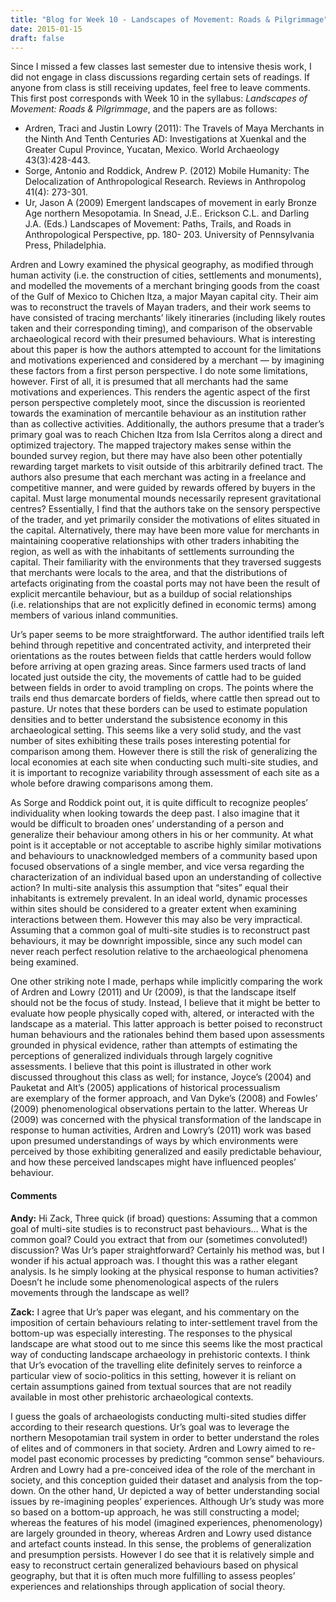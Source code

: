 ```yaml
---
title: "Blog for Week 10 - Landscapes of Movement: Roads & Pilgrimmage"
date: 2015-01-15
draft: false
---
```


Since I missed a few classes last semester due to intensive thesis work, I did not engage in class discussions regarding certain sets of readings.
If anyone from class is still receiving updates, feel free to leave comments.
This first post corresponds with Week 10 in the syllabus: _Landscapes of Movement: Roads & Pilgrimmage_, and the papers are as follows:

- Ardren, Traci and Justin Lowry (2011): The Travels of Maya Merchants in the Ninth And Tenth Centuries AD: Investigations at Xuenkal and the Greater Cupul Province, Yucatan, Mexico. World Archaeology 43(3):428-443.
- Sorge, Antonio and Roddick, Andrew P. (2012) Mobile Humanity: The Delocalization of Anthropological Research. Reviews in Anthropolog 41(4): 273-301.
- Ur, Jason A (2009) Emergent landscapes of movement in early Bronze Age northern Mesopotamia. In Snead, J.E.. Erickson C.L. and Darling J.A. (Eds.) Landscapes of Movement: Paths, Trails, and Roads in Anthropological Perspective, pp. 180- 203. University of Pennsylvania Press, Philadelphia.

Ardren and Lowry examined the physical geography, as modified through human activity (i.e. the construction of cities, settlements and monuments), and modelled the movements of a merchant bringing goods from the coast of the Gulf of Mexico to Chichen Itza, a major Mayan capital city.
Their aim was to reconstruct the travels of Mayan traders, and their work seems to have consisted of tracing merchants' likely itineraries (including likely routes taken and their corresponding timing), and comparison of the observable archaeological record with their presumed behaviours.
What is interesting about this paper is how the authors attempted to account for the limitations and motivations experienced and considered by a merchant --- by imagining these factors from a first person perspective.
I do note some limitations, however.
First of all, it is presumed that all merchants had the same motivations and experiences.
This renders the agentic aspect of the first person perspective completely moot, since the discussion is reoriented towards the examination of mercantile behaviour as an institution rather than as collective activities.
Additionally, the authors presume that a trader's primary goal was to reach Chichen Itza from Isla Cerritos along a direct and optimized trajectory.
The mapped trajectory makes sense within the bounded survey region, but there may have also been other potentially rewarding target markets to visit outside of this arbitrarily defined tract.
The authors also presume that each merchant was acting in a freelance and competitive manner, and were guided by rewards offered by buyers in the capital.
Must large monumental mounds necessarily represent gravitational centres?
Essentially, I find that the authors take on the sensory perspective of the trader, and yet primarily consider the motivations of elites situated in the capital.
Alternatively, there may have been more value for merchants in maintaining cooperative relationships with other traders inhabiting the region, as well as with the inhabitants of settlements surrounding the capital.
Their familiarity with the environments that they traversed suggests that merchants were locals to the area, and that the distributions of artefacts originating from the coastal ports may not have been the result of explicit mercantile behaviour, but as a buildup of social relationships (i.e. relationships that are not explicitly defined in economic terms) among members of various inland communities.

Ur's paper seems to be more straightforward.
The author identified trails left behind through repetitive and concentrated activity, and interpreted their orientations as the routes between fields that cattle herders would follow before arriving at open grazing areas.
Since farmers used tracts of land located just outside the city, the movements of cattle had to be guided between fields in order to avoid trampling on crops.
The points where the trails end thus demarcate borders of fields, where cattle then spread out to pasture.
Ur notes that these borders can be used to estimate population densities and to better understand the subsistence economy in this archaeological setting.
This seems like a very solid study, and the vast number of sites exhibiting these trails poses interesting potential for comparison among them.
However there is still the risk of generalizing the local economies at each site when conducting such multi-site studies, and it is important to recognize variability through assessment of each site as a whole before drawing comparisons among them.

As Sorge and Roddick point out, it is quite difficult to recognize peoples' individuality when looking towards the deep past.
I also imagine that it would be difficult to broaden ones' understanding of a person and generalize their behaviour among others in his or her community.
At what point is it acceptable or not acceptable to ascribe highly similar motivations and behaviours to unacknowledged members of a community based upon focused observations of a single member, and vice versa regarding the characterization of an individual based upon an understanding of collective action?
In multi-site analysis this assumption that "sites" equal their inhabitants is extremely prevalent.
In an ideal world, dynamic processes within sites should be considered to a greater extent when examining interactions between them.
However this may also be very impractical.
Assuming that a common goal of multi-site studies is to reconstruct past behaviours, it may be downright impossible, since any such model can never reach perfect resolution relative to the archaeological phenomena being examined.

One other striking note I made, perhaps while implicitly comparing the work of Ardren and Lowry (2011) and Ur (2009), is that the landscape itself should not be the focus of study.
Instead, I believe that it might be better to evaluate how people physically coped with, altered, or interacted with the landscape as a material.
This latter approach is better poised to reconstruct human behaviours and the rationales behind them based upon assessments grounded in physical evidence, rather than attempts of estimating the perceptions of generalized individuals through largely cognitive assessments.
I believe that this point is illustrated in other work discussed throughout this class as well; for instance, Joyce's (2004) and Pauketat and Alt's (2005) applications of historical processualism are exemplary of the former approach, and Van Dyke's (2008) and Fowles' (2009) phenomenological observations pertain to the latter.
Whereas Ur (2009) was concerned with the physical transformation of the landscape in response to human activities, Ardren and Lowry's (2011) work was based upon presumed understandings of ways by which environments were perceived by those exhibiting generalized and easily predictable behaviour, and how these perceived landscapes might have influenced peoples' behaviour.

#### Comments
**Andy:**
Hi Zack,
Three quick (if broad) questions:
Assuming that a common goal of multi-site studies is to reconstruct past behaviours...
What is the common goal?
Could you extract that from our (sometimes convoluted!) discussion?
Was Ur's paper straightforward?
Certainly his method was, but I wonder if his actual approach was.
I thought this was a rather elegant analysis.
Is he simply looking at the physical response to human activities?
Doesn't he include some phenomenological aspects of the rulers movements through the landscape as well?

**Zack:**
I agree that Ur's paper was elegant, and his commentary on the imposition of certain behaviours relating to inter-settlement travel from the bottom-up was especially interesting.
The responses to the physical landscape are what stood out to me since this seems like the most practical way of conducting landscape archaeology in prehistoric contexts.
I think that Ur's evocation of the travelling elite definitely serves to reinforce a particular view of socio-politics in this setting, however it is reliant on certain assumptions gained from textual sources that are not readily available in most other prehistoric archaeological contexts.

I guess the goals of archaeologists conducting multi-sited studies differ according to their research questions. Ur's goal was to leverage the northern Mesopotamian trail system in order to better understand the roles of elites and of commoners in that society.
Ardren and Lowry aimed to re-model past economic processes by predicting "common sense" behaviours.
Ardren and Lowry had a pre-conceived idea of the role of the merchant in society, and this conception guided their dataset and analysis from the top-down.
On the other hand, Ur depicted a way of better understanding social issues by re-imagining peoples' experiences.
Although Ur's study was more so based on a bottom-up approach, he was still constructing a model;
whereas the features of his model (imagined experiences, phenomenology) are largely grounded in theory, whereas Ardren and Lowry used distance and artefact counts instead.
In this sense, the problems of generalization and presumption persists.
However I do see that it is relatively simple and easy to reconstruct certain generalized behaviours based on physical geography, but that it is often much more fulfilling to assess peoples' experiences and relationships through application of social theory.
